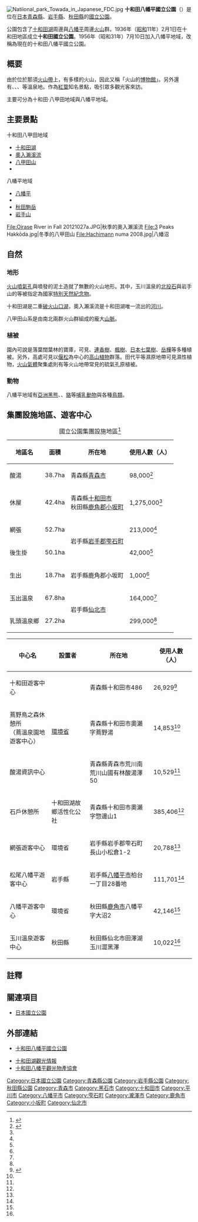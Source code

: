 {{Infobox protected area
| name            = 十和田八幡平國立公園
| alt_name        = Towada-Hachimantai National Park<br>{{lang|ja|十和田八幡平国立公園}}
| iucn_category   = II
| photo           = Lake Towada from Ohanabe 2008.jpg
| photo_width     = 
| photo_caption   = 由御鼻部瞭望台俯瞰的十和田湖
| map             = Japan
| map_width       = 250
| location        = {{JPN}}[[青森縣|青森縣]]、[[岩手縣|岩手縣]]、[[秋田縣|秋田縣]]<ref name="kuikizu1">{{Cite web |url=http://www.env.go.jp/park/towada/intro/files/area_1.pdf |title=十和田八幡平国立公園の区域図（十和田・八甲田） |format=PDF |publisher=[[環境省|環境省]] |accessdate=2012-10-06 |archive-date=2012-09-22 |archive-url=https://web.archive.org/web/20120922122144/http://www.env.go.jp/park/towada/intro/files/area_1.pdf |dead-url=no }}</ref><ref name="kuikizu2">{{Cite web |url=http://www.env.go.jp/park/towada/intro/files/area_2.pdf |title=十和田八幡平国立公園の区域図（八幡平地域） |format=PDF |publisher=環境省 |accessdate=2012-10-06 |archive-date=2012-09-22 |archive-url=https://web.archive.org/web/20120922121802/http://www.env.go.jp/park/towada/intro/files/area_2.pdf |dead-url=no }}</ref>
| nearest_city    = 
| lat_d           = 40.7333
| long_d          = 140.717
| area            = {{convert|85551|ha|km2|sigfig=3}}<ref name="env">{{Cite web |url=http://www.env.go.jp/park/towada/intro/index.html |title=十和田八幡平国立公園の公園紹介 |publisher=環境省 |accessdate=2012-10-06 |archive-date=2013-01-22 |archive-url=https://web.archive.org/web/20130122042604/http://www.env.go.jp/park/towada/intro/index.html |dead-url=no }}</ref>
| established     = 1936年2月1日
| visitation_num  = 4,590,000人次
| visitation_year = 2018年
| visitation_ref  = <ref>{{Cite web |url=http://www.env.go.jp/park/doc/data/natural/data/naturalpark_4.pdf |title=国立公園の利用者数（公園、年次別） |work=関連法令・各種資料 > 自然保護各種データ |publisher=環境省 |accessdate=2020-09-27 |archive-date=2020-05-24 |archive-url=https://web.archive.org/web/20200524062329/http://www.env.go.jp/park/doc/data/natural/data/naturalpark_4.pdf |dead-url=no }}</ref>
| governing_body  = [[環境省|環境省]]
| url             = http://www.env.go.jp/park/towada/index.html
}}
[[File:Natiional_park_Towada_in_Japanese_FDC.jpg|thumb]]
'''十和田八幡平國立公園'''（{{jpn|j=十和田八幡平国立公園|hg=とわだはちまんたいこくりつこうえん}}）是位在[[日本|日本]][[青森縣|青森縣]]、[[岩手縣|岩手縣]]、[[秋田縣|秋田縣]]的[[日本國立公園|國立公園]]。

公園包含了[[十和田湖|十和田湖]]周邊與[[八幡平|八幡平]]周邊[[火山|火山]]群。1936年（[[昭和|昭和]]11年）2月1日在十和田地區成立'''十和田國立公園'''。1956年（昭和31年）7月10日加入八幡平地域，改稱為現在的十和田八幡平國立公園。

== 概要 ==
由於位於那須[[火山帶|火山帶]]上，有多樣的火山，因此又稱「火山的[[博物館|博物館]]」。另外還有{{link-ja|玉川溫泉 (秋田縣)|玉川温泉 (秋田県)|玉川溫泉}}、{{link-ja|蔦溫泉|蔦温泉}}、{{link-ja|酸湯|酸ヶ湯|酸湯溫泉}}、{{link-ja|八甲田溫泉|八甲田温泉}}等溫泉地。作為[[紅葉|紅葉]]知名景點，吸引眾多觀光客來訪。

主要可分為十和田·八甲田地域與八幡平地域。
== 主要景點 ==
; 十和田八甲田地域
* [[十和田湖|十和田湖]]
* [[奧入瀨溪流|奧入瀨溪流]]
* [[八甲田山|八甲田山]]
* {{link-ja|田代平濕原|田代平湿原}}
; 八幡平地域
* [[八幡平|八幡平]]
* {{link-ja|玉川溫泉 (秋田縣)|玉川温泉 (秋田県)|玉川溫泉}}
* [[秋田駒岳|秋田駒岳]]
* [[岩手山|岩手山]]

<Gallery>
File:Oirase River in Fall 20121027a.JPG|秋季的奧入瀨溪流
File:3 Peaks Hakkōda.jpg|冬季的八甲田山
File:Hachimann numa 2008.jpg|八幡沼
</Gallery>

== 自然 ==
=== 地形 ===
[[火山噴氣孔|火山噴氣孔]]與噴發的泥土造就了無數的火山地形。其中，玉川溫泉的[[北投石|北投石]]與岩手山的{{link-ja|燒走熔岩流|焼走り熔岩流}}等被指定為國家[[自然紀念物|特別天然紀念物]]。

十和田湖是二重[[破火山口|破火山口湖]]，奧入瀨溪流是十和田湖唯一流出的[[河川|河川]]。

八甲田山系是由南北兩群火山群組成的龐大[[山脈|山脈]]。
=== 植被 ===
園內可說是落葉闊葉林的寶庫，可見{{link-ja|山毛欅|ブナ}}、[[連香樹|連香樹]]、[[楓屬|楓樹]]、[[日本七葉樹|日本七葉樹]]、[[岳樺|岳樺]]等多種植被。另外，高處可見以[[偃松|偃松]]為中心的[[高山植物|高山植物]]群落。田代平等濕原地帶可見濕性植物，[[火山氣體|火山氣體]]聚集處則有{{link-ja|磯躑躅|イソツツジ}}等火山地帶常見的硫氣孔原植被。

=== 動物 ===
八幡平地域有[[亞洲黑熊|亞洲黑熊]]、{{link-ja|髭羚|カモシカ}}、[[貉|貉]]等[[哺乳動物|哺乳動物]]與各種[[鳥類|鳥類]]。

== 集團設施地區、遊客中心 ==
{| class="wikitable" style="text-align:left; font-size:95%"
|+ 國立公園集團設施地區<ref>{{Cite web |url=https://www.env.go.jp/park/doc/data/national/np_7.pdf |title=国立公園集団施設地区 |year=2020 |format=PDF |publisher=環境省 |accessdate=2020-09-27 |archive-date=2020-05-24 |archive-url=https://web.archive.org/web/20200524094446/http://www.env.go.jp/park/doc/data/national/np_7.pdf |dead-url=no }}</ref>
!地區名
!面積
!所在地
!使用人數（人）
|-
|酸湯||38.7ha||青森縣[[青森市|青森市]]||98,000<ref name="集団施設地区等利用者数">{{Cite web |url=http://www.env.go.jp/park/doc/data/natural/data/naturalpark_7.pdf |title=国立公園集団施設地区等利用者数 |format=PDF |publisher=環境省 |accessdate=2020-09-26 |archive-date=2020-05-24 |archive-url=https://web.archive.org/web/20200524083706/http://www.env.go.jp/park/doc/data/natural/data/naturalpark_7.pdf |dead-url=no }}</ref>
|-
|休屋||42.4ha||青森縣[[十和田市|十和田市]]<br>秋田縣[[鹿角郡|鹿角郡]][[小坂町|小坂町]]||1,275,000<ref name="集団施設地区等利用者数"/>
|-
|網張||52.7ha||rowspan="2"|岩手縣[[岩手郡|岩手郡]][[雫石町|雫石町]]||213,000<ref name="集団施設地区等利用者数"/>
|-
|後生掛||50.1ha||42,000<ref name="集団施設地区等利用者数"/>
|-
|生出||18.7ha||岩手縣鹿角郡小坂町||1,000<ref name="集団施設地区等利用者数"/>
|-
|玉出溫泉||67.8ha||rowspan="2"|岩手縣[[仙北市|仙北市]]||164,000<ref name="集団施設地区等利用者数"/>
|-
|乳頭溫泉鄉||27.2ha||299,000<ref name="集団施設地区等利用者数"/>
|}
{| class="wikitable sortable" style="text-align:left; font-size:95%"
|+
!中心名
!設置者
!所在地
!使用人數（人）
|-
|十和田遊客中心||rowspan="3"|[[環境省|環境省]]||青森縣十和田市{{link-ja|休屋|休屋|奧瀨十和田湖畔休屋}}486||26,929<ref name="ビジターセンター等利用者数">{{Cite web |url=http://www.env.go.jp/park/doc/data/natural/data/naturalpark_8.pdf |title=国立公園内ビジターセンター等利用者数 |format=PDF |publisher=環境省 |accessdate=2020-09-26 |archive-date=2019-10-12 |archive-url=https://web.archive.org/web/20191012202323/http://www.env.go.jp/park/doc/data/natural/data/naturalpark_8.pdf |dead-url=no }}</ref>
|-
|蔦野鳥之森休憩所<br>（蔦溫泉園地遊客中心）||青森縣十和田市奧瀨字蔦野湯||14,853<ref name="ビジターセンター等利用者数"/>
|-
|酸湯資訊中心||青森縣青森市荒川南荒川山國有林酸湯澤50||10,529<ref name="ビジターセンター等利用者数"/>
|-
|石戶休憩所||十和田湖故鄉活性化公社||青森縣十和田市奧瀨字惣邊山1||385,406<ref name="ビジターセンター等利用者数"/>
|-
|網張遊客中心||環境省||岩手縣岩手郡雫石町長山小松倉1-2||20,788<ref name="ビジターセンター等利用者数"/>
|-
|松尾八幡平遊客中心||岩手縣||岩手縣[[八幡平市|八幡平市]]柏台一丁目28番地||111,701<ref name="ビジターセンター等利用者数"/>
|-
|八幡平遊客中心||環境省||秋田縣[[鹿角市|鹿角市]]八幡平字大沼2||42,146<ref name="ビジターセンター等利用者数"/>
|-
|玉川溫泉遊客中心||秋田縣||秋田縣仙北市田澤湖玉川澀黑澤||10,022<ref name="ビジターセンター等利用者数"/>
|}

== 註釋 ==
{{reflist}}
== 關連項目 ==
* [[日本國立公園|日本國立公園]]

== 外部連結 ==
{{commonscat| Towada-Hachimantai National Park}}
* {{ja}}[http://www.env.go.jp/park/towada/ 十和田八幡平國立公園]{{Wayback|url=http://www.env.go.jp/park/towada/ |date=20100430155948 }}
* [http://www.expandbiz.net/towada/index.html 十和田湖觀光情報]{{Wayback|url=http://www.expandbiz.net/towada/index.html |date=20160304074907 }}
* [http://www.ink.or.jp/~kankou18/ 十和田八幡平觀光物產協會]{{Wayback|url=http://www.ink.or.jp/~kankou18/ |date=20200523135141 }}

{{日本國立公園}}

{{DEFAULTSORT:Towada Hachimantai}}
[[Category:日本國立公園|Category:日本國立公園]]
[[Category:青森縣公園|Category:青森縣公園]]
[[Category:岩手縣公園|Category:岩手縣公園]]
[[Category:秋田縣公園|Category:秋田縣公園]]
[[Category:青森市|Category:青森市]]
[[Category:黑石市|Category:黑石市]]
[[Category:十和田市|Category:十和田市]]
[[Category:平川市|Category:平川市]]
[[Category:八幡平市|Category:八幡平市]]
[[Category:雫石町|Category:雫石町]]
[[Category:瀧澤市|Category:瀧澤市]]
[[Category:鹿角市|Category:鹿角市]]
[[Category:小坂町|Category:小坂町]]
[[Category:仙北市|Category:仙北市]]